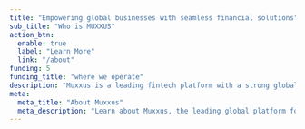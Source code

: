 ---
title: "Empowering global businesses with seamless financial solutions"
sub_title: "Who is MUXXUS"
action_btn:
  enable: true
  label: "Learn More"
  link: "/about"
funding: 5
funding_title: "where we operate"
description: "Muxxus is a leading fintech platform with a strong global presence across Dubai, Brussels, Ivory Coast, London, and Canada. Our comprehensive suite of financial services includes multi-currency accounts, international payments, expense management, and embedded financial services. Trusted by over 150,000 companies worldwide, we help businesses grow faster by simplifying their global financial operations across multiple continents."
meta:
  meta_title: "About Muxxus"
  meta_description: "Learn about Muxxus, the leading global platform for payments and financial services with presence in Dubai, Brussels, Côte d'Ivoire, London, and Canada."
---
